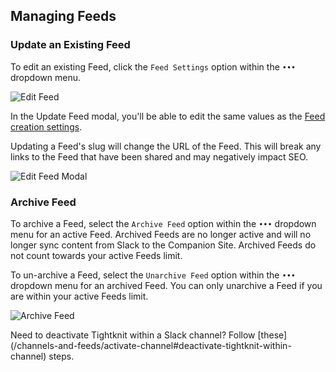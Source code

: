 
## Managing Feeds

### Update an Existing Feed

To edit an existing Feed, click the `Feed Settings` option within the `•••` dropdown menu.

![Edit Feed](/channels-and-feeds/feed-overflow-menu.png)

In the Update Feed modal, you'll be able to edit the same values as the [Feed creation settings](/channels-and-feeds/create-feed).

<Callout type="warning" emoji="⚠️">
  Updating a Feed's slug will change the URL of the Feed. This will break any
  links to the Feed that have been shared and may negatively impact SEO.
</Callout>

![Edit Feed Modal](/channels-and-feeds/feed-update-modal.png)

### Archive Feed

To archive a Feed, select the `Archive Feed` option within the `•••` dropdown menu for an active Feed. Archived Feeds are no longer active and will no longer sync content from Slack to the Companion Site. Archived Feeds do not count towards your active Feeds limit.

To un-archive a Feed, select the `Unarchive Feed` option within the `•••` dropdown menu for an archived Feed. You can only unarchive a Feed if you are within your active Feeds limit.

![Archive Feed](/channels-and-feeds/archive-feed.gif)

<Callout type="info">
  Need to deactivate Tightknit within a Slack channel? Follow
  [these](/channels-and-feeds/activate-channel#deactivate-tightknit-within-channel)
  steps.
</Callout>
